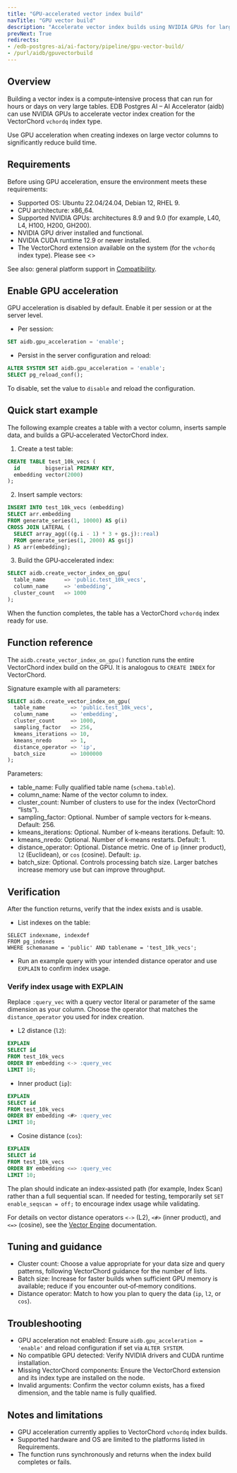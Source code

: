 ```yaml
---
title: "GPU-accelerated vector index build"
navTitle: "GPU vector build"
description: "Accelerate vector index builds using NVIDIA GPUs for large vector tables."
prevNext: True
redirects:
- /edb-postgres-ai/ai-factory/pipeline/gpu-vector-build/
- /purl/aidb/gpuvectorbuild
---
```


## Overview

Building a vector index is a compute‑intensive process that can run for hours or days on very large tables. EDB Postgres AI – AI Accelerator (aidb) can use NVIDIA GPUs to accelerate vector index creation for the VectorChord `vchordq` index type.

Use GPU acceleration when creating indexes on large vector columns to significantly reduce build time.

## Requirements

Before using GPU acceleration, ensure the environment meets these requirements:

- Supported OS: Ubuntu 22.04/24.04, Debian 12, RHEL 9.
- CPU architecture: x86_64.
- Supported NVIDIA GPUs: architectures 8.9 and 9.0 (for example, L40, L4, H100, H200, GH200).
- NVIDIA GPU driver installed and functional.
- NVIDIA CUDA runtime 12.9 or newer installed.
- The VectorChord extension available on the system (for the `vchordq` index type). Please see <>

See also: general platform support in [Compatibility](./compatibility).

## Enable GPU acceleration

GPU acceleration is disabled by default. Enable it per session or at the server level.

- Per session:

```sql
SET aidb.gpu_acceleration = 'enable';
```

- Persist in the server configuration and reload:

```sql
ALTER SYSTEM SET aidb.gpu_acceleration = 'enable';
SELECT pg_reload_conf();
```

To disable, set the value to `disable` and reload the configuration.

## Quick start example

The following example creates a table with a vector column, inserts sample data, and builds a GPU‑accelerated VectorChord index.

1) Create a test table:

```sql
CREATE TABLE test_10k_vecs (
  id        bigserial PRIMARY KEY,
  embedding vector(2000)
);
```

2) Insert sample vectors:

```sql
INSERT INTO test_10k_vecs (embedding)
SELECT arr.embedding
FROM generate_series(1, 10000) AS g(i)
CROSS JOIN LATERAL (
  SELECT array_agg(((g.i - 1) * 3 + gs.j)::real)
  FROM generate_series(1, 2000) AS gs(j)
) AS arr(embedding);
```

3) Build the GPU‑accelerated index:

```sql
SELECT aidb.create_vector_index_on_gpu(
  table_name      => 'public.test_10k_vecs',
  column_name     => 'embedding',
  cluster_count   => 1000
);
```

When the function completes, the table has a VectorChord `vchordq` index ready for use.

## Function reference

The `aidb.create_vector_index_on_gpu()` function runs the entire VectorChord index build on the GPU. It is analogous to `CREATE INDEX` for VectorChord.

Signature example with all parameters:

```sql
SELECT aidb.create_vector_index_on_gpu(
  table_name        => 'public.test_10k_vecs',
  column_name       => 'embedding',
  cluster_count     => 1000,
  sampling_factor   => 256,
  kmeans_iterations => 10,
  kmeans_nredo      => 1,
  distance_operator => 'ip',
  batch_size        => 1000000
);
```

Parameters:

- table_name: Fully qualified table name (`schema.table`).
- column_name: Name of the vector column to index.
- cluster_count: Number of clusters to use for the index (VectorChord “lists”).
- sampling_factor: Optional. Number of sample vectors for k‑means. Default: 256.
- kmeans_iterations: Optional. Number of k‑means iterations. Default: 10.
- kmeans_nredo: Optional. Number of k‑means restarts. Default: 1.
- distance_operator: Optional. Distance metric. One of `ip` (inner product), `l2` (Euclidean), or `cos` (cosine). Default: `ip`.
- batch_size: Optional. Controls processing batch size. Larger batches increase memory use but can improve throughput.

## Verification

After the function returns, verify that the index exists and is usable.

- List indexes on the table:

```
SELECT indexname, indexdef
FROM pg_indexes
WHERE schemaname = 'public' AND tablename = 'test_10k_vecs';
```

- Run an example query with your intended distance operator and use `EXPLAIN` to confirm index usage.

### Verify index usage with EXPLAIN

Replace `:query_vec` with a query vector literal or parameter of the same dimension as your column. Choose the operator that matches the `distance_operator` you used for index creation.

- L2 distance (`l2`):

```sql
EXPLAIN
SELECT id
FROM test_10k_vecs
ORDER BY embedding <-> :query_vec
LIMIT 10;
```

- Inner product (`ip`):

```sql
EXPLAIN
SELECT id
FROM test_10k_vecs
ORDER BY embedding <#> :query_vec
LIMIT 10;
```

- Cosine distance (`cos`):

```sql
EXPLAIN
SELECT id
FROM test_10k_vecs
ORDER BY embedding <=> :query_vec
LIMIT 10;
```

The plan should indicate an index‑assisted path (for example, Index Scan) rather than a full sequential scan. If needed for testing, temporarily set `SET enable_seqscan = off;` to encourage index usage while validating.

For details on vector distance operators `<->` (L2), `<#>` (inner product), and `<=>` (cosine), see the [Vector Engine](/edb-postgres-ai/latest/ai-factory/vector-engine/) documentation.

## Tuning and guidance

- Cluster count: Choose a value appropriate for your data size and query patterns, following VectorChord guidance for the number of lists.
- Batch size: Increase for faster builds when sufficient GPU memory is available; reduce if you encounter out‑of‑memory conditions.
- Distance operator: Match to how you plan to query the data (`ip`, `l2`, or `cos`).

## Troubleshooting

- GPU acceleration not enabled: Ensure `aidb.gpu_acceleration = 'enable'` and reload configuration if set via `ALTER SYSTEM`.
- No compatible GPU detected: Verify NVIDIA drivers and CUDA runtime installation.
- Missing VectorChord components: Ensure the VectorChord extension and its index type are installed on the node.
- Invalid arguments: Confirm the vector column exists, has a fixed dimension, and the table name is fully qualified.

## Notes and limitations

- GPU acceleration currently applies to VectorChord `vchordq` index builds.
- Supported hardware and OS are limited to the platforms listed in Requirements.
- The function runs synchronously and returns when the index build completes or fails.
